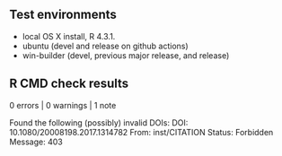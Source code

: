 ## Test environments
* local OS X install, R 4.3.1.
* ubuntu (devel and release on github actions)
* win-builder (devel, previous major release, and release)

## R CMD check results
0 errors | 0 warnings | 1 note

Found the following (possibly) invalid DOIs:
  DOI: 10.1080/20008198.2017.1314782
    From: inst/CITATION
    Status: Forbidden
    Message: 403
